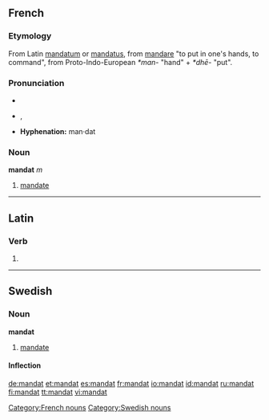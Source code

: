 ==French==

===Etymology===
From Latin [[mandatum]] or [[mandatus]], from [[mandare]] "to put in one's hands, to command", from Proto-Indo-European ''*man-'' "hand" + ''*dhē-'' "put".

===Pronunciation===
* {{audio|Fr-mandat.ogg|audio}}
* {{IPA|/mãˈda/|lang=fr}}, {{SAMPA|/ma~"da/}}
* '''Hyphenation:''' man·dat

===Noun===
'''mandat''' ''m''

# [[mandate]]

[[Category:French nouns]]

----

==Latin==

===Verb===
{{la-verb-form|mandat}}

# {{conjugation of|[[mando#Latin|mandō]]||3|s|pres|act|ind}}

----

==Swedish==

===Noun===
'''mandat'''

# [[mandate]]

====Inflection====
{{sv-noun|gender=Neuter|mandat|mandatet|mandat|mandaten|mandats|mandatets|mandats|mandatens}}

[[Category:Swedish nouns]]

[[de:mandat]]
[[et:mandat]]
[[es:mandat]]
[[fr:mandat]]
[[io:mandat]]
[[id:mandat]]
[[ru:mandat]]
[[fi:mandat]]
[[tt:mandat]]
[[vi:mandat]]